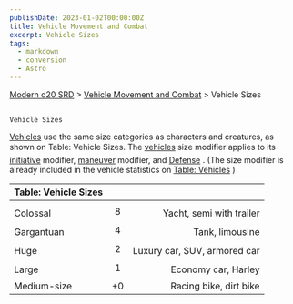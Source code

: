 ```yaml
---
publishDate: 2023-01-02T00:00:00Z
title: Vehicle Movement and Combat
excerpt: Vehicle Sizes
tags:
  - markdown
  - conversion
  - Astro
---
```


[Modern d20 SRD](/#modernD20) >
[Vehicle Movement and Combat](modern-d20-srd-vehicle-movement-and-combat-index) > Vehicle Sizes

##

    Vehicle Sizes

[Vehicles](modern-d20-srd-equipment-equipment-vehicles)
use the same size categories as characters and creatures, as shown on Table: Vehicle Sizes. The
[vehicles](modern-d20-srd-equipment-equipment-vehicles)
size modifier applies to its
[initiative](modern-d20-srd-combat-initiative)
modifier,
[maneuver](modern-d20-srd-vehicle-movement-and-combat-simple-maneuvers)
modifier, and
[Defense](modern-d20-srd-combat-defense)
. (The size modifier is already included in the vehicle statistics on
[Table: Vehicles](modern-d20-srd-equipment-equipment-vehicles)
)

| Table: Vehicle Sizes |     |                              |
| :------------------- | :-: | ---------------------------: |
|                      |     |                              |
| Colossal             |  8  |     Yacht, semi with trailer |
| Gargantuan           |  4  |              Tank, limousine |
| Huge                 |  2  | Luxury car, SUV, armored car |
| Large                |  1  |          Economy car, Harley |
| Medium-size          | +0  |       Racing bike, dirt bike |

